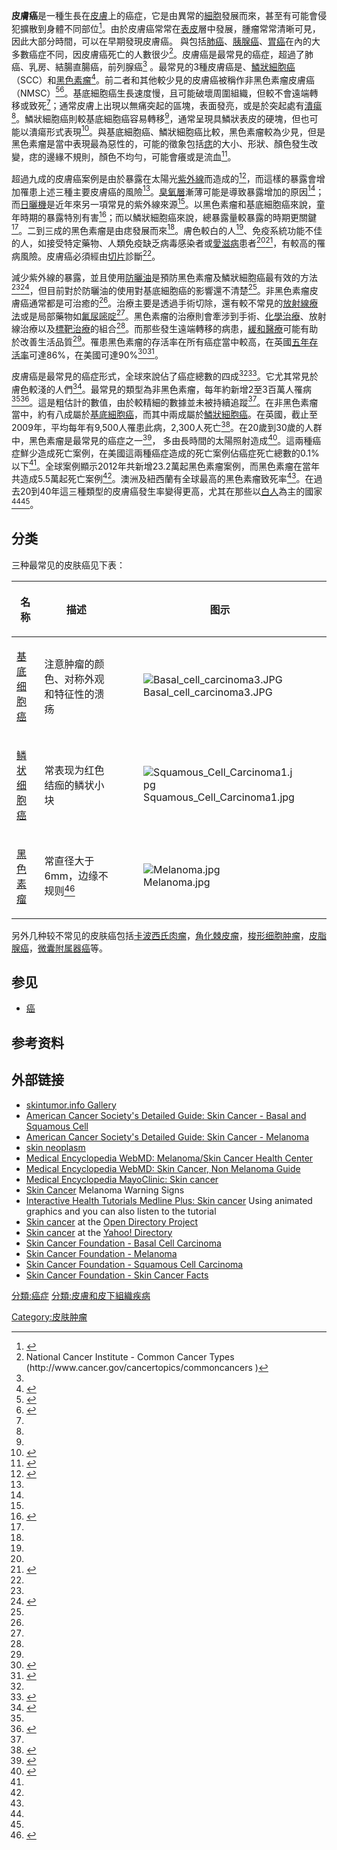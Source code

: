 {{medical}}
{{Infobox disease
 | Name            =  皮肤癌 
 | Image           = Basal cell carcinoma.jpg
 | Caption         = [[基底細胞癌|基底細胞癌]]，注意珍珠狀外觀以及{{link-en|微血管擴張|Telangiectasia}}。
 | DiseasesDB      =
 | ICD10           = {{ICD10|C|43||c|43}}-{{ICD10|C|44||c|43}}
 | ICD9            = {{ICD9|172}}, {{ICD9|173}}
 | ICDO            = 8010-8720
 | OMIM            = 
 | MedlinePlus     = 001442
 | eMedicine_mult  = {{eMedicine2|article|276624}}, {{eMedicine2|article|870538}}, {{eMedicine2|article|1100753}}, {{eMedicine2|article|1965430}}
 | MeshID          = D012878
}}
<!-- 定義與症狀 -->
'''皮膚癌'''是一種生長在[[皮膚|皮膚]]上的癌症，它是由異常的[[細胞|細胞]]發展而來，甚至有可能會侵犯擴散到身體不同部位<ref>{{cite web|title=Defining Cancer|url=http://www.cancer.gov/cancertopics/cancerlibrary/what-is-cancer|website=National Cancer Institute|accessdate=2014-06-10|archive-date=2014-06-25|archive-url=https://web.archive.org/web/20140625220940/http://www.cancer.gov/cancertopics/cancerlibrary/what-is-cancer|dead-url=no}}</ref>。由於皮膚癌常常在[[表皮|表皮]]層中發展，腫瘤常常清晰可見，因此大部分時間，可以在早期發現皮膚癌。 與包括[[肺癌|肺癌]]、[[胰腺癌|胰腺癌]]、[[胃癌|胃癌]]在內的大多數癌症不同，因皮膚癌死亡的人數很少<ref name = "NCI">National Cancer Institute - Common Cancer Types (http://www.cancer.gov/cancertopics/commoncancers {{Wayback|url=http://www.cancer.gov/cancertopics/commoncancers |date=20100802062831 }})</ref>。皮膚癌是最常見的癌症，超過了肺癌、乳房、結腸直腸癌，前列腺癌<ref name = "NCI"/> 。最常見的3種皮膚癌是{{Link-en|基底細胞癌（BCC）|Basal-cell_carcinoma}}、[[鱗狀細胞癌|鱗狀細胞癌]]（SCC）和[[黑色素瘤|黑色素瘤]]<ref name=NCI2013TxPro>{{cite web|title=Skin Cancer Treatment (PDQ®)|url=http://www.cancer.gov/cancertopics/pdq/treatment/skin/HealthProfessional/page1/AllPages|website=NCI|accessdate=2014-06-30|date=2013-10-25|archive-date=2014-07-05|archive-url=https://web.archive.org/web/20140705234200/http://www.cancer.gov/cancertopics/pdq/treatment/skin/HealthProfessional/page1/AllPages|dead-url=no}}</ref>。前二者和其他較少見的皮膚癌被稱作非黑色素瘤皮膚癌（NMSC）<ref name=Cak2012>{{cite journal|last1=Cakir|first1=BÖ|last2=Adamson|first2=P|last3=Cingi|first3=C|title=Epidemiology and economic burden of nonmelanoma skin cancer.|journal=Facial plastic surgery clinics of North America|date=November 2012|volume=20|issue=4|pages=419–22|pmid=23084294|doi=10.1016/j.fsc.2012.07.004}}</ref><ref name=ABC2008>{{cite book|last1=Marsden|first1=edited by Sajjad Rajpar, Jerry|title=ABC of skin cancer|date=2008|publisher=Blackwell Pub.|location=Malden, Mass.|isbn=9781444312508|pages=5–6|url=http://books.google.ca/books?id=aRE_YuXmaFoC&pg=PA5|access-date=2015-01-20|archive-date=2014-10-24|archive-url=https://web.archive.org/web/20141024230033/http://books.google.ca/books?id=aRE_YuXmaFoC&pg=PA5|dead-url=no}}</ref>。基底細胞癌生長速度慢，且可能破壞周圍組織，但較不會遠端轉移或致死<ref name=Cak2012/>；通常皮膚上出現以無痛突起的區塊，表面發亮{{link-en|微血管擴張|Telangiectasia|伴隨著小血管}}，或是於突起處有[[潰瘍|潰瘍]]<ref name=NCI2013TxPro/>。鱗狀細胞癌則較基底細胞癌容易轉移<ref name=Cak2012/>，通常呈現具鱗狀表皮的硬塊，但也可能以潰瘍形式表現<ref>{{cite book|author1=Lynne M Dunphy|title=Primary Care: The Art and Science of Advanced Practice Nursing|date=2011|publisher=F.A. Davis|isbn=9780803626478|page=242|url=http://books.google.ca/books?id=RR1hAQAAQBAJ&pg=PA242|access-date=2015-01-20|archive-date=2014-10-24|archive-url=https://web.archive.org/web/20141024230612/http://books.google.ca/books?id=RR1hAQAAQBAJ&pg=PA242|dead-url=no}}</ref>。與基底細胞癌、鱗狀細胞癌比較，黑色素瘤較為少見，但是黑色素瘤是當中表現最為惡性的，可能的徵象包括[[黑素細胞痣|痣]]的大小、形狀、顏色發生改變，痣的邊緣不規則，顏色不均勻，可能會癢或是流血<ref name=Mel2014>{{cite web|title=General Information About Melanoma|url=http://www.cancer.gov/cancertopics/pdq/treatment/melanoma/Patient/page1/AllPages|website=NCI|accessdate=2014-06-30|date=2014-04-17|archive-date=2014-07-05|archive-url=https://web.archive.org/web/20140705115020/http://www.cancer.gov/cancertopics/pdq/treatment/melanoma/Patient/page1/AllPages|dead-url=no}}</ref>。

<!-- 成因與診斷 -->
超過九成的皮膚癌案例是由於暴露在太陽光[[紫外線|紫外線]]而造成的<ref name=UV2010>{{cite journal|last1=Gallagher|first1=RP|last2=Lee|first2=TK|last3=Bajdik|first3=CD|last4=Borugian|first4=M|title=Ultraviolet radiation.|journal=Chronic diseases in Canada|date=2010|volume=29 Suppl 1|pages=51–68|pmid=21199599}}</ref>，而這樣的暴露會增加罹患上述三種主要皮膚癌的風險<ref name=UV2010/>。[[臭氧層|臭氧層]]漸薄可能是導致暴露增加的原因<ref name=Cak2012/>；而[[日晒床|日曬機]]是近年來另一項常見的紫外線來源<ref name=UV2010/>。以黑色素瘤和基底細胞癌來說，童年時期的暴露特別有害<ref name=WCR2014>{{cite book|title=World Cancer Report 2014.|date=2014|publisher=World Health Organization|isbn=9283204298|pages=Chapter 5.14}}</ref>；而以鱗狀細胞癌來說，總暴露量較暴露的時期更關鍵<ref name=UV2010/>。二到三成的黑色素瘤是由痣發展而來<ref name=WCR2014/>。膚色較白的人<ref name=NCI2013TxPro/>、免疫系統功能不佳的人，如接受特定藥物、人類免疫缺乏病毒感染者或[[愛滋病|愛滋病]]患者<ref name=Cak2012/><ref>{{cite journal|last1=Chiao|first1=EY|last2=Krown|first2=SE|title=Update on non-acquired immunodeficiency syndrome-defining malignancies.|journal=Current opinion in oncology|date=September 2003|volume=15|issue=5|pages=389–97|pmid=12960522|doi=10.1097/00001622-200309000-00008}}</ref>，有較高的罹病風險。皮膚癌必須經由[[活體組織切片|切片]]診斷<ref name=Mel2014/>。

<!-- 預防與治療 -->
減少紫外線的暴露，並且使用[[防曬油|防曬油]]是預防黑色素瘤及鱗狀細胞癌最有效的方法<ref name=WCR2014/><ref name=Jou2012>{{cite journal|last1=Jou|first1=PC|last2=Feldman|first2=RJ|last3=Tomecki|first3=KJ|title=UV protection and sunscreens: what to tell patients.|url=https://archive.org/details/sim_cleveland-clinic-journal-of-medicine_2012-06_79_6/page/427|journal=Cleveland Clinic journal of medicine|date=June 2012|volume=79|issue=6|pages=427–36|pmid=22660875|doi=10.3949/ccjm.79a.11110}}</ref>，但目前對於防曬油的使用對基底細胞癌的影響還不清楚<ref name=Jou2012/>。非黑色素瘤皮膚癌通常都是可治癒的<ref name=Cak2012/>。治療主要是透過手術切除，還有較不常見的[[放射線療法|放射線療法]]或是局部藥物如[[5-氟尿嘧啶|氟尿嘧啶]]<ref name=NCI2013TxPro/>。黑色素瘤的治療則會牽涉到手術、[[化學治療|化學治療]]、放射線治療以及[[標靶治療|標靶治療]]的組合<ref name=Mel2014/>。而那些發生遠端轉移的病患，[[临终关怀|緩和醫療]]可能有助於改善生活品質<ref name=Mel2014/>。罹患黑色素瘤的存活率在所有癌症當中較高，在英國[[五年存活率|五年存活率]]可達86%，在美國可達90%<ref>{{cite web|title=SEER Stat Fact Sheets: Melanoma of the Skin|url=http://seer.cancer.gov/statfacts/html/melan.html|website=NCI|accessdate=2014-06-18|archive-date=2014-07-06|archive-url=https://web.archive.org/web/20140706134347/http://seer.cancer.gov/statfacts/html/melan.html|dead-url=no}}</ref><ref>{{cite web|title=Release: Cancer Survival Rates, Cancer Survival in England, Patients Diagnosed 2005-2009 and Followed up to 2010|url=http://www.ons.gov.uk/ons/publications/re-reference-tables.html?edition=tcm%3A77-239726|website=Office for National Statistics|accessdate=2014-06-30|date=2011-11-15|archive-date=2014-10-17|archive-url=https://web.archive.org/web/20141017061743/http://www.ons.gov.uk/ons/publications/re-reference-tables.html?edition=tcm%3A77-239726|dead-url=no}}</ref>。

<!-- 流行病學 -->
皮膚癌是最常見的癌症形式，全球來說佔了癌症總數的四成<ref name=Cak2012/><ref>{{cite journal|last1=Dubas|first1=LE|last2=Ingraffea|first2=A|title=Nonmelanoma skin cancer.|journal=Facial plastic surgery clinics of North America|date=February 2013|volume=21|issue=1|pages=43–53|pmid=23369588|doi=10.1016/j.fsc.2012.10.003}}</ref>。它尤其常見於膚色較淺的人們<ref>{{cite journal|last1=Leiter|first1=U|last2=Garbe|first2=C|title=Epidemiology of melanoma and nonmelanoma skin cancer--the role of sunlight.|journal=Advances in experimental medicine and biology|date=2008|volume=624|pages=89–103|pmid=18348450|doi=10.1007/978-0-387-77574-6_8}}</ref>。最常見的類型為非黑色素瘤，每年約新增2至3百萬人罹病<ref name=WCR2014/><ref>{{cite web|title=How common is skin cancer?|url=http://www.who.int/uv/faq/skincancer/en/index1.html|website=World Health Organization|accessdate=2014-06-30|archive-date=2010-09-27|archive-url=https://web.archive.org/web/20100927065836/http://www.who.int/uv/faq/skincancer/en/index1.html|dead-url=no}}</ref>。這是粗估計的數值，由於較精細的數據並未被持續追蹤<ref name=NCI2013TxPro/>。在非黑色素瘤當中，約有八成屬於[[基底細胞癌|基底細胞癌]]，而其中兩成屬於[[鱗狀細胞癌|鱗狀細胞癌]]。在英國，截止至2009年，平均每年有9,500人罹患此病，2,300人死亡<ref>{{cite news | url=http://news.bbc.co.uk/2/hi/health/7985323.stm | work=BBC News | title=Mutation 'sparks most melanoma' | date=2009-04-07 | accessdate=2010-04-07 | archive-date=2021-03-09 | archive-url=https://web.archive.org/web/20210309192839/http://news.bbc.co.uk/2/hi/health/7985323.stm | dead-url=no }}</ref>。在20歲到30歲的人群中，黑色素瘤是最常見的癌症之一<ref>{{Cite web |url=http://www.mirror.co.uk/news/top-stories/2009/04/08/skin-cancer-killing-sunbed-generation-115875-21262348/ |title=存档副本 |access-date=2010-10-17 |archive-date=2011-02-12 |archive-url=https://web.archive.org/web/20110212085526/http://www.mirror.co.uk/news/top-stories/2009/04/08/skin-cancer-killing-sunbed-generation-115875-21262348/ |dead-url=no }}</ref>， 多由長時間的太陽照射造成<ref>{{cite journal|author=Robin Marks M.B.B.S. M.P.H., F.R.A.C.P, FA.C.D.|title=An overview of skin cancers|journal=Cancer|date=1995-01-15|year=1995|volume=75|issue=S2|pages=607–612|doi=10.1002/1097-0142(19950115)75:2+<607::AID-CNCR2820751402>3.0.CO;2-8|url=http://onlinelibrary.wiley.com/doi/10.1002/1097-0142(19950115)75:2+%3C607::AID-CNCR2820751402%3E3.0.CO;2-8/abstract|accessdate=2010-10-17|archive-date=2011-01-02|archive-url=https://web.archive.org/web/20110102085134/http://onlinelibrary.wiley.com/doi/10.1002/1097-0142(19950115)75:2+%3C607::AID-CNCR2820751402%3E3.0.CO;2-8/abstract|dead-url=yes}}</ref>。這兩種癌症鮮少造成死亡案例，在美國這兩種癌症造成的死亡案例佔癌症死亡總數的0.1%以下<ref name=NCI2013TxPro/>。全球案例顯示2012年共新增23.2萬起黑色素瘤案例，而黑色素瘤在當年共造成5.5萬起死亡案例<ref name=WCR2014/>。澳洲及紐西蘭有全球最高的黑色素瘤致死率<ref name=WCR2014/>。在過去20到40年這三種類型的皮膚癌發生率變得更高，尤其在那些以[[白人|白人]]為主的國家<ref name=Cak2012/><ref name=WCR2014/>。

==分类==

三种最常见的皮肤癌见下表：

{| class="wikitable"
|-
! 名称
! 描述
! 图示
|-
| [[基底细胞癌|基底细胞癌]]
| 注意肿瘤的颜色、对称外观和特征性的溃疡
| [[Image:Basal_cell_carcinoma3.JPG|center]]
|-
| [[鳞状细胞癌|鳞状细胞癌]]
| 常表现为红色结痂的鳞状小块
| [[Image:Squamous_Cell_Carcinoma1.jpg|center]]
|-
| [[黑色素瘤|黑色素瘤]]
| 常直径大于6mm，边缘不规则<ref>{{cite web |url=http://emedicine.medscape.com/article/1100753-overview |title=Malignant Melanoma: eMedicine Dermatology |format= |work= |accessdate=2010-10-17 |archive-date=2010-10-07 |archive-url=https://web.archive.org/web/20101007220016/http://emedicine.medscape.com/article/1100753-overview |dead-url=no }}</ref>
|  [[Image:Melanoma.jpg|center]]
|}

另外几种较不常见的皮肤癌包括[[卡波西氏肉瘤|卡波西氏肉瘤]]，[[角化棘皮瘤|角化棘皮瘤]]，[[梭形细胞肿瘤|梭形细胞肿瘤]]，[[皮脂腺癌|皮脂腺癌]]，[[微囊附属器癌|微囊附属器癌]]等。

==参见==
*[[癌|癌]]

==参考资料==
{{reflist|2}}

== 外部链接 ==
*[http://www.skintumor.info skintumor.info Gallery] {{Wayback|url=http://www.skintumor.info/ |date=20210124095122 }}
*[http://www.cancer.org/docroot/CRI/CRI_2_3x.asp?dt=51 American Cancer Society's Detailed Guide: Skin Cancer - Basal and Squamous Cell] {{Wayback|url=http://www.cancer.org/docroot/CRI/CRI_2_3x.asp?dt=51 |date=20100131231153 }}
*[http://www.cancer.org/docroot/CRI/CRI_2_3x.asp?dt=39 American Cancer Society's Detailed Guide: Skin Cancer - Melanoma] {{Wayback|url=http://www.cancer.org/docroot/CRI/CRI_2_3x.asp?dt=39 |date=20090525193610 }}
*[[skin_neoplasm|skin neoplasm]]
*[http://www.webmd.com/melanoma-skin-cancer/default.htm Medical Encyclopedia WebMD: Melanoma/Skin Cancer Health Center] {{Wayback|url=http://www.webmd.com/melanoma-skin-cancer/default.htm |date=20210428074417 }}
*[http://www.webmd.com/melanoma-skin-cancer/skin-cancer-guide/skin-cancer-nonmelanoma-topic-overview Medical Encyclopedia WebMD: Skin Cancer, Non Melanoma Guide] {{Wayback|url=http://www.webmd.com/melanoma-skin-cancer/skin-cancer-guide/skin-cancer-nonmelanoma-topic-overview |date=20171124170045 }}
*[http://www.mayoclinic.com/health/skin-cancer/DS00190 Medical Encyclopedia MayoClinic: Skin cancer] {{Wayback|url=http://www.mayoclinic.com/health/skin-cancer/DS00190 |date=20140102062224 }}
*[https://web.archive.org/web/20150801214405/http://melanomawarningsigns.com/ Skin Cancer] Melanoma Warning Signs
*[http://www.nlm.nih.gov/medlineplus/tutorials/skincancerandmelanoma/htm/index.htm Interactive Health Tutorials Medline Plus: Skin cancer] {{Wayback|url=http://www.nlm.nih.gov/medlineplus/tutorials/skincancerandmelanoma/htm/index.htm |date=20150219082023 }} Using animated graphics and you can also listen to the tutorial
*[http://www.dmoz.org/Health/Conditions_and_Diseases/Cancer/Skin/ Skin cancer] {{Wayback|url=http://www.dmoz.org/Health/Conditions_and_Diseases/Cancer/Skin/ |date=20170316173229 }} at the [[Open_Directory_Project|Open Directory Project]]
*[https://web.archive.org/web/20101124194137/http://dir.yahoo.com/Health/Diseases_and_Conditions/Skin_Cancer/ Skin cancer] at the [[Yahoo!_Directory|Yahoo! Directory]]
*[http://www.skincancer.org/basal-cell-carcinoma.html Skin Cancer Foundation - Basal Cell Carcinoma] {{Wayback|url=http://www.skincancer.org/basal-cell-carcinoma.html |date=20111205025812 }}
*[http://www.skincancer.org/Melanoma/ Skin Cancer Foundation - Melanoma] {{Wayback|url=http://www.skincancer.org/Melanoma/ |date=20111202033620 }}
*[http://www.skincancer.org/squamous-cell-carcinoma.html Skin Cancer Foundation - Squamous Cell Carcinoma] {{Wayback|url=http://www.skincancer.org/squamous-cell-carcinoma.html |date=20111126155830 }}
*[https://web.archive.org/web/20100630225659/http://www.skincancer.org/Skin-Cancer-Facts/ Skin Cancer Foundation - Skin Cancer Facts]

{{DEFAULTSORT:Skin Cancer}}
[[分類:癌症|分類:癌症]]
[[分類:皮膚和皮下組織疾病|分類:皮膚和皮下組織疾病]]
[[Category:皮肤肿瘤|Category:皮肤肿瘤]]